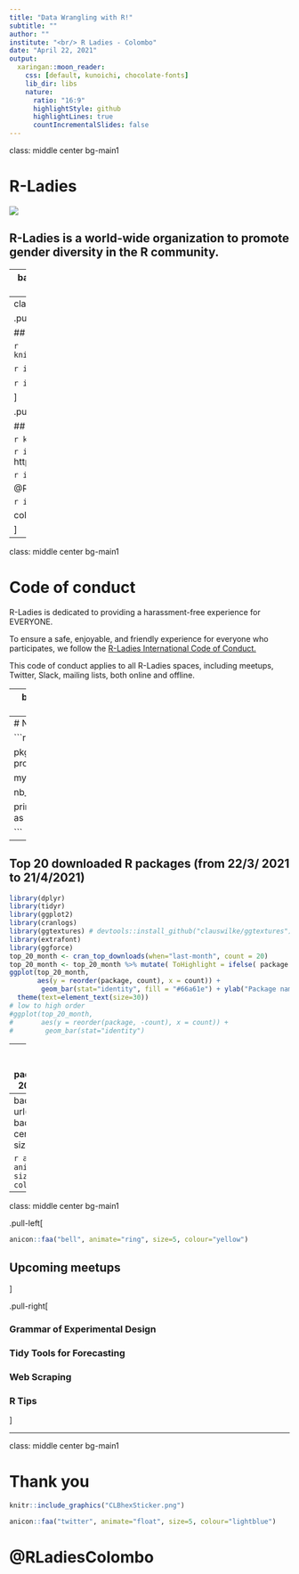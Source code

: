 ```yaml
---
title: "Data Wrangling with R!"
subtitle: ""
author: ""
institute: "<br/> R Ladies - Colombo"
date: "April 22, 2021"
output:
  xaringan::moon_reader:
    css: [default, kunoichi, chocolate-fonts]
    lib_dir: libs
    nature:
      ratio: "16:9"
      highlightStyle: github
      highlightLines: true
      countIncrementalSlides: false
---
```

class: middle center bg-main1

# R-Ladies

![](talks.jpg)

## R-Ladies is a world-wide organization to promote gender diversity in the R community.


---
background-image: url(map.png)
background-position: center
background-size: contain

class: center, middle


---
class:  middle center bg-main1

.pull-left[

## R-Ladies Global, San Francisco, CA

```r
knitr::include_graphics("globalhexSticker.png")
```

```r
icon::fa("globe")
```
https://rladies.org/

```r
icon::fa("twitter")
```
@RLadies

]

.pull-right[


## R-Ladies Colombo

```r
knitr::include_graphics("CLBhexSticker.png")
```

```r
icon::fa("globe")
```
https://rladiescolombo.netlify.app/

```r
icon::fa("twitter")
```

@RLadiesColombo

```r
icon::fa("envelope")
```

colombo@rladies.org





]

---
class: middle center bg-main1

# Code of conduct

R-Ladies is dedicated to providing a harassment-free experience for EVERYONE.

To ensure a safe, enjoyable, and friendly experience for everyone who participates, we follow the [R-Ladies International Code of Conduct.](https://rladies.org/code-of-conduct/#:~:text=R%2DLadies%20is%20dedicated%20to,of%20participants%20in%20any%20form.&text=Anyone%20who%20violates%20this%20code,of%20the%20Global%20Leadership%20Team.)

This code of conduct applies to all R-Ladies spaces, including meetups, Twitter, Slack, mailing lists, both online and offline.

---
background-image: url(cover.png)
background-position: center
background-size: contain





---
# Number of R packages submitted to CRAN

```r
library(rvest)
library(xml2)

pkgs <- read_html("https://cran.r-project.org/web/packages/available_packages_by_name.html")

mylines <- pkgs %>% 
    html_nodes("tr") %>%
    xml_text()

nb_pkgs <- length(which(sapply(mylines, nchar)>5))

print(paste("There are", nb_pkgs, "packages available in CRAN as of", Sys.Date()))

```



---
## Top 20 downloaded R packages (from 22/3/ 2021 to 21/4/2021)

```r
library(dplyr)
library(tidyr)
library(ggplot2)
library(cranlogs)
library(ggtextures) # devtools::install_github("clauswilke/ggtextures")
library(extrafont)
library(ggforce)
top_20_month <- cran_top_downloads(when="last-month", count = 20)
top_20_month <- top_20_month %>% mutate( ToHighlight = ifelse( package == "ggplot2", "yes", "no" ) )
ggplot(top_20_month, 
       aes(y = reorder(package, count), x = count)) +
        geom_bar(stat="identity", fill = "#66a61e") + ylab("Package name") + xlab("Number of downloads") + 
  theme(text=element_text(size=30))
# low to high order
#ggplot(top_20_month, 
#       aes(y = reorder(package, -count), x = count)) +
#        geom_bar(stat="identity")


```


---
## Top 20 downloaded R packages (from 22/3/ 2021 to 21/4/2021)




```r
library(dplyr)
library(tidyr)
library(ggplot2)
library(cranlogs)
library(ggtextures) # devtools::install_github("clauswilke/ggtextures")
library(extrafont)
library(ggforce)
top_20_month <- cran_top_downloads(when="last-month", count = 20)
top_20_month <- top_20_month %>% mutate( ToHighlight = ifelse( package == "dplyr", "yes", "no" ) )
ggplot(top_20_month, 
       aes(y = reorder(package, count), x = count, fill=ToHighlight)) +
        geom_bar(stat="identity") + ylab("Package name") + xlab("Number of downloads") + scale_fill_manual( values = c( "yes"="#e7298a", "no"="#66a61e" ), guide = FALSE ) + 
  theme(text=element_text(size=30))
# low to high order
#ggplot(top_20_month, 
#       aes(y = reorder(package, -count), x = count)) +
#        geom_bar(stat="identity")


```




---
background-image: url(Cover-5DW.png)
background-position: center
background-size: contain


`r anicon::faa('bell', animate='shake', size=5, colour="forestgreen")`

---
class: middle center bg-main1

.pull-left[

```r
anicon::faa("bell", animate="ring", size=5, colour="yellow")
```

## Upcoming meetups


]

.pull-right[


### Grammar of Experimental Design 

### Tidy Tools for Forecasting 
 
### Web Scraping

### R Tips


]





---
class: middle center bg-main1

# Thank you

```r
knitr::include_graphics("CLBhexSticker.png")
```



```r
anicon::faa("twitter", animate="float", size=5, colour="lightblue")
```

# @RLadiesColombo



